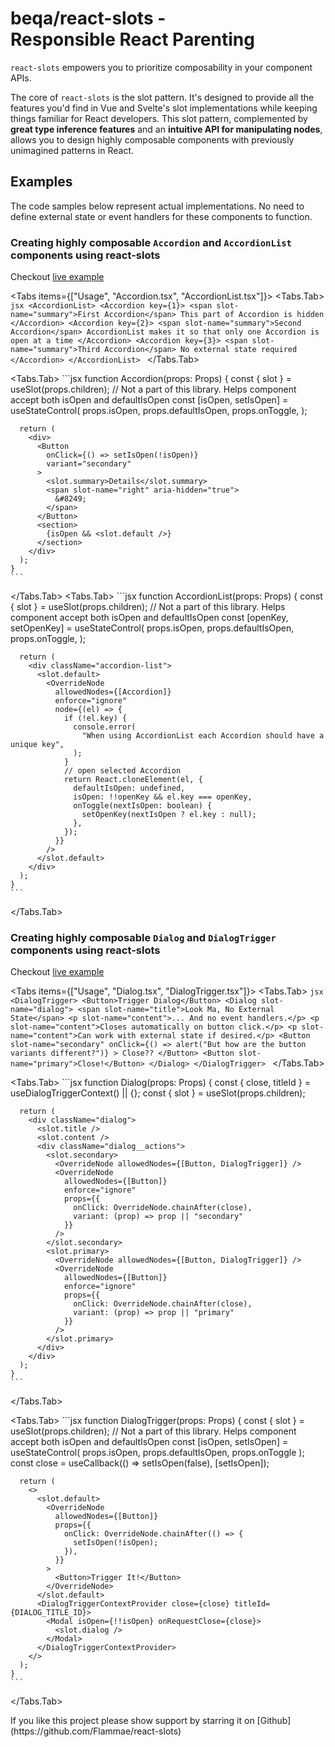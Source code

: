 
# beqa/react-slots - Responsible&nbsp;React&nbsp;Parenting

`react-slots` empowers you to prioritize composability in your component APIs.

The core of `react-slots` is the slot pattern. It's designed to provide all the features you'd find in Vue and Svelte's slot implementations while keeping things familiar for React developers. This slot pattern, complemented by **great type inference features** and an **intuitive API for manipulating nodes**, allows you to design highly composable components with previously unimagined patterns in React.

## Examples

The code samples below represent actual implementations. No need to define external state or event handlers for these components to function.

### Creating highly composable `Accordion` and `AccordionList` components using react-slots

Checkout [live example](https://stackblitz.com/edit/stackblitz-starters-tq32ef?file=pages%2Findex.tsx)

<Tabs items={["Usage", "Accordion.tsx", "AccordionList.tsx"]}>
  <Tabs.Tab>
    ```jsx
    <AccordionList>
      <Accordion key={1}>
        <span slot-name="summary">First Accordion</span>
        This part of Accordion is hidden
      </Accordion>
      <Accordion key={2}>
        <span slot-name="summary">Second Accordion</span>
        AccordionList makes it so that only one Accordion is open at a time
      </Accordion>
      <Accordion key={3}>
        <span slot-name="summary">Third Accordion</span>
        No external state required
      </Accordion>
    </AccordionList>
    ```
  </Tabs.Tab>

  <Tabs.Tab>
    ```jsx
    function Accordion(props: Props) {
      const { slot } = useSlot(props.children);
      // Not a part of this library. Helps component accept both isOpen and defaultIsOpen
      const [isOpen, setIsOpen] = useStateControl(
        props.isOpen,
        props.defaultIsOpen,
        props.onToggle,
      );

      return (
        <div>
          <Button
            onClick={() => setIsOpen(!isOpen)}
            variant="secondary"
          >
            <slot.summary>Details</slot.summary>
            <span slot-name="right" aria-hidden="true">
              &#8249;
            </span>
          </Button>
          <section>
            {isOpen && <slot.default />}
          </section>
        </div>
      );
    }
    ```
  </Tabs.Tab>
  <Tabs.Tab>
    ```jsx
    function AccordionList(props: Props) {
      const { slot } = useSlot(props.children);
      // Not a part of this library. Helps component accept both isOpen and defaultIsOpen
      const [openKey, setOpenKey] = useStateControl(
        props.isOpen,
        props.defaultIsOpen,
        props.onToggle,
      );

      return (
        <div className="accordion-list">
          <slot.default>
            <OverrideNode
              allowedNodes={[Accordion]}
              enforce="ignore"
              node={(el) => {
                if (!el.key) {
                  console.error(
                    "When using AccordionList each Accordion should have a unique key",
                  );
                }
                // open selected Accordion
                return React.cloneElement(el, {
                  defaultIsOpen: undefined,
                  isOpen: !!openKey && el.key === openKey,
                  onToggle(nextIsOpen: boolean) {
                    setOpenKey(nextIsOpen ? el.key : null);
                  },
                });
              }}
            />
          </slot.default>
        </div>
      );
    }
    ```
  </Tabs.Tab>
</Tabs>

### Creating highly composable `Dialog` and `DialogTrigger` components using react-slots

Checkout [live example](https://stackblitz.com/edit/stackblitz-starters-fa5wbe?file=pages%2Findex.tsx)

<Tabs items={["Usage", "Dialog.tsx", "DialogTrigger.tsx"]}>
  <Tabs.Tab>
    ```jsx
    <DialogTrigger>
      <Button>Trigger Dialog</Button>
      <Dialog slot-name="dialog">
        <span slot-name="title">Look Ma, No External State</span>
        <p slot-name="content">... And no event handlers.</p>
        <p slot-name="content">Closes automatically on button click.</p>
        <p slot-name="content">Can work with external state if desired.</p>
        <Button
          slot-name="secondary"
          onClick={() => alert("But how are the button variants different?")}
        >
          Close??
        </Button>
        <Button slot-name="primary">Close!</Button>
      </Dialog>
    </DialogTrigger>
    ```
  </Tabs.Tab>

  <Tabs.Tab>
    ```jsx
    function Dialog(props: Props) {
      const { close, titleId } = useDialogTriggerContext() || {};
      const { slot } = useSlot(props.children);

      return (
        <div className="dialog">
          <slot.title />
          <slot.content />
          <div className="dialog__actions">
            <slot.secondary>
              <OverrideNode allowedNodes={[Button, DialogTrigger]} />
              <OverrideNode
                allowedNodes={[Button]}
                enforce="ignore"
                props={{
                  onClick: OverrideNode.chainAfter(close),
                  variant: (prop) => prop || "secondary"
                }}
              />
            </slot.secondary>
            <slot.primary>
              <OverrideNode allowedNodes={[Button, DialogTrigger]} />
              <OverrideNode
                allowedNodes={[Button]}
                enforce="ignore"
                props={{
                  onClick: OverrideNode.chainAfter(close),
                  variant: (prop) => prop || "primary"
                }}
              />
            </slot.primary>
          </div>
        </div>
      );
    }
    ```
  </Tabs.Tab>

  <Tabs.Tab>
    ```jsx
    function DialogTrigger(props: Props) {
      const { slot } = useSlot(props.children);
      // Not a part of this library. Helps component accept both isOpen and defaultIsOpen
      const [isOpen, setIsOpen] = useStateControl(
        props.isOpen,
        props.defaultIsOpen,
        props.onToggle
      );
      const close = useCallback(() => setIsOpen(false), [setIsOpen]);

      return (
        <>
          <slot.default>
            <OverrideNode
              allowedNodes={[Button]}
              props={{
                onClick: OverrideNode.chainAfter(() => {
                  setIsOpen(!isOpen);
                }),
              }}
            >
              <Button>Trigger It!</Button>
            </OverrideNode>
          </slot.default>
          <DialogTriggerContextProvider close={close} titleId={DIALOG_TITLE_ID}>
            <Modal isOpen={!!isOpen} onRequestClose={close}>
              <slot.dialog />
            </Modal>
          </DialogTriggerContextProvider>
        </>
      );
    }
    ```
  </Tabs.Tab>
</Tabs>

<Callout emoji="⭐">
  If you like this project please show support by starring it on [Github](https://github.com/Flammae/react-slots)
</Callout>